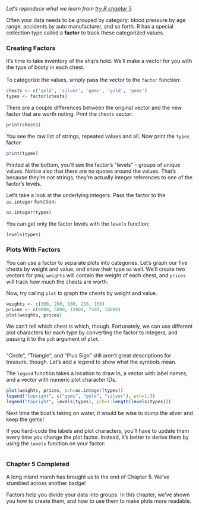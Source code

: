 *Let's reproduce what we learn from [try R chapter 5](http://tryr.codeschool.com/levels/5/challenges/)*


Often your data needs to be grouped by category: blood pressure by age range, accidents by auto manufacturer, and so forth. R has a special collection type called a **factor** to track these categorized values.  


### Creating Factors
It's time to take inventory of the ship's hold. We'll make a vector for you with the type of booty in each chest.  
</br>
To categorize the values, simply pass the vector to the `factor` function:
```r
chests <- c('gold', 'silver', 'gems', 'gold', 'gems')
types <- factor(chests)
```

There are a couple differences between the original vector and the new factor that are worth noting. Print the `chests` vector:  

```r
print(chests)
```

You see the raw list of strings, repeated values and all. Now print the `types` factor:

```r
print(types) 
```

Printed at the bottom, you'll see the factor's "levels" - groups of unique values. Notice also that there are no quotes around the values. That's because they're not strings; they're actually integer references to one of the factor's levels.  
  
Let's take a look at the underlying integers. Pass the factor to the `as.integer` function:

```r
as.integer(types)
```

You can get only the factor levels with the `levels` function:  

```r
levels(types)
```

### Plots With Factors
You can use a factor to separate plots into categories. Let's graph our five chests by weight and value, and show their type as well. We'll create two vectors for you; `weights` will contain the weight of each chest, and `prices` will track how much the chests are worth.  

Now, try calling `plot` to graph the chests by weight and value.
```r
weights <- c(300, 200, 100, 250, 150)
prices <- c(9000, 5000, 12000, 7500, 18000)
plot(weights, prices)
```

We can't tell which chest is which, though. Fortunately, we can use different plot characters for each type by converting the factor to integers, and passing it to the `pch` argument of `plot`.
```r

```

"Circle", "Triangle", and "Plus Sign" still aren't great descriptions for treasure, though. Let's add a legend to show what the symbols mean.  

The `legend` function takes a location to draw in, a vector with label names, and a vector with numeric plot character IDs.  

```r
plot(weights, prices, pch=as.integer(types))
legend("topright", c("gems", "gold", "silver"), pch=1:3)
legend("topright", levels(types), pch=1:length(levels(types)))
```

Next time the boat's taking on water, it would be wise to dump the silver and keep the gems!  

If you hard-code the labels and plot characters, you'll have to update them every time you change the plot factor. Instead, it's better to derive them by using the `levels` function on your factor:
```r

```

### Chapter 5 Completed
A long inland march has brought us to the end of Chapter 5. We've stumbled across another badge!  

Factors help you divide your data into groups. In this chapter, we've shown you how to create them, and how to use them to make plots more readable.
